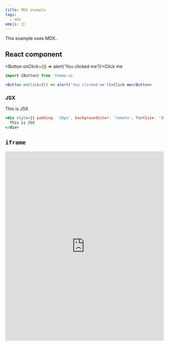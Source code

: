 ```yaml
---
title: MDX example
tags:
  - mdx
emoji: 👩‍🚀
---
```



This example uses MDX..

## React component

<Button onClick={() => alert('You clicked me')}>Click me</Button>

```jsx
import {Button} from 'theme-ui'

<Button onClick={() => alert('You clicked me')}>Click me</Button>
```
### JSX

<div style={{ padding: '20px', backgroundColor: 'tomato', fontSize: '30px' }}>
  This is JSX
</div>

```jsx
<div style={{ padding: '20px', backgroundColor: 'tomato', fontSize: '30px' }}>
  This is JSX
</div>
```


## `iframe`

<iframe
  height="600"
  style="width: 100%;"
  scrolling="no"
  title="Generative Art"
  src="https://codepen.io/ricardoolivaalonso/embed/poJramX?height=265&theme-id=light&default-tab=result"
  frameborder="no"
  allowtransparency="true"
  allowfullscreen="true"
>
  See the Pen{' '}
  <a href="https://codepen.io/ricardoolivaalonso/pen/poJramX">Generative Art</a>{' '}
  by Ricardo Oliva Alonso (
  <a href="https://codepen.io/ricardoolivaalonso">@ricardoolivaalonso</a>) on{' '}
  <a href="https://codepen.io">CodePen</a>.
</iframe>

